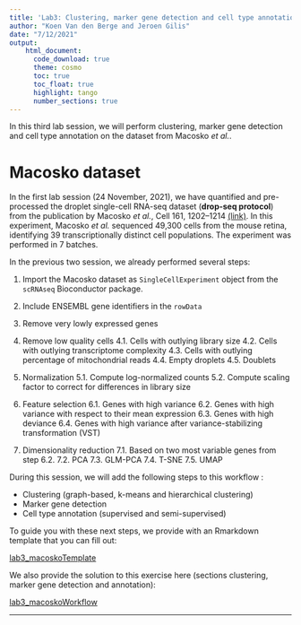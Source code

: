 ```yaml
---
title: 'Lab3: Clustering, marker gene detection and cell type annotation'
author: "Koen Van den Berge and Jeroen Gilis"
date: "7/12/2021"
output:
    html_document:
      code_download: true    
      theme: cosmo
      toc: true
      toc_float: true
      highlight: tango
      number_sections: true
---
```


In this third lab session, we will perform clustering, marker gene detection and 
cell type annotation on the dataset from Macosko *et al.*.

# Macosko dataset

In the first lab session (24 November, 2021), we have quantified and 
pre-processed the droplet single-cell RNA-seq dataset (**drop-seq protocol**) 
from the publication by Macosko *et al.*, Cell 161, 1202–1214
[(link)](https://doi.org/10.1016/j.cell.2015.05.002). In this experiment, 
Macosko *et al.* sequenced 49,300 cells from the mouse retina, identifying 
39 transcriptionally distinct cell populations. The experiment was performed in
7 batches.

In the previous two session, we already performed several steps:

1. Import the Macosko dataset as `SingleCellExperiment` object from the 
`scRNAseq` Bioconductor package.

2. Include ENSEMBL gene identifiers in the `rowData`

3. Remove very lowly expressed genes

4. Remove low quality cells 
  4.1. Cells with outlying library size 
  4.2. Cells with outlying transcriptome complexity 
  4.3. Cells with outlying percentage of mitochondrial reads 
  4.4. Empty droplets 
  4.5. Doublets

5. Normalization 
  5.1. Compute log-normalized counts 
  5.2. Compute scaling factor to correct for differences in library size

6. Feature selection 
  6.1. Genes with high variance 
  6.2. Genes with high variance with respect to their mean expression 
  6.3. Genes with high deviance 
  6.4. Genes with high variance after variance-stabilizing transformation (VST)

7. Dimensionality reduction 
  7.1. Based on two most variable genes from step 6.2. 
  7.2. PCA 
  7.3. GLM-PCA 
  7.4. T-SNE 
  7.5. UMAP
 
 During this session, we will add the following steps to this workflow :
 
 - Clustering (graph-based, k-means and hierarchical clustering)
 - Marker gene detection
 - Cell type annotation (supervised and semi-supervised)
 
To guide you with these next steps, we provide with an Rmarkdown template
that you can fill out:

[lab3_macoskoTemplate](./lab3_macoskoTemplate.html)

We also provide the solution to this exercise here (sections clustering,
marker gene detection and annotation):

[lab3_macoskoWorkflow](./lab3_MacoskoWorkflow.html)


---

